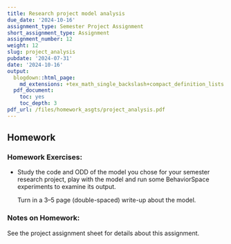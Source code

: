 ```yaml
---
title: Research project model analysis
due_date: '2024-10-16'
assignment_type: Semester Project Assignment
short_assignment_type: Assignment
assignment_number: 12
weight: 12
slug: project_analysis
pubdate: '2024-07-31'
date: '2024-10-16'
output:
  blogdown::html_page:
    md_extensions: +tex_math_single_backslash+compact_definition_lists
  pdf_document:
    toc: yes
    toc_depth: 3
pdf_url: /files/homework_asgts/project_analysis.pdf
---
```

## Homework

### Homework Exercises:



* Study the code and ODD of the model you chose for your semester research project, play with the model and run some BehaviorSpace experiments to examine its
  output.

  Turn in a 3--5 page (double-spaced) write-up about the model.

### Notes on Homework:


See the project assignment sheet for details about this assignment.